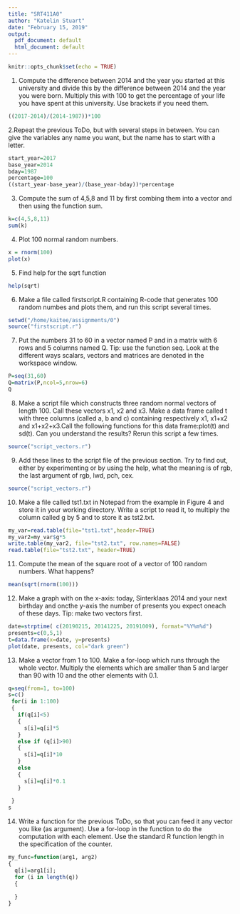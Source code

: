 ```yaml
---
title: "SRT411A0"
author: "Katelin Stuart"
date: "February 15, 2019"
output:
  pdf_document: default
  html_document: default
---
```


```r
knitr::opts_chunk$set(echo = TRUE)
```
1. Compute the difference between 2014 and the year you started at this university and divide this by the difference between 2014 and the year you were born. Multiply this with 100 to get the percentage of your life you have spent at this university. Use brackets if you need them.
```r
((2017-2014)/(2014-1987))*100
```
2.Repeat the previous ToDo, but with several steps in between. You can give the variables any name you want, but the name has to start with a letter.
```r
start_year=2017
base_year=2014
bday=1987
percentage=100
((start_year-base_year)/(base_year-bday))*percentage
```
3. Compute the sum of 4,5,8 and 11 by first combing them into a vector and then using the function sum. 
```r
k=c(4,5,8,11) 
sum(k)
```
4. Plot 100 normal random numbers. 
```r
x = rnorm(100)
plot(x)
```
5. Find help for the sqrt function
```r
help(sqrt)
```
6. Make a file called firstscript.R containing R-code that generates 100 random numbes and plots them, and run this script several times. 
```r
setwd("/home/kaitee/assignments/0")
source("firstscript.r")
```
7. Put the numbers 31 to 60 in a vector named P and in a matrix with 6 rows and 5 columns named Q. Tip: use the function seq. Look at the different ways scalars, vectors and matrices are denoted in the workspace window.
```r
P=seq(31,60)
Q=matrix(P,ncol=5,nrow=6)
Q
```
8. Make a script file which constructs three random normal vectors of length 100. Call these vectors x1, x2 and x3. Make a data frame called t with three columns (called a, b and c) containing respectively x1, x1+x2 and x1+x2+x3.Call the following functions for this data frame:plot(t) and sd(t). Can you understand the results? Rerun this script a few times.
```r
source("script_vectors.r")
```
9. Add these lines to the script file of the previous section. Try to find out, either by experimenting or by using the help, what the meaning is of rgb, the last argument of rgb, lwd, pch, cex.
```r
source("script_vectors.r")
```
10. Make a file called tst1.txt in Notepad from the example in Figure 4 and store it in your working directory. Write a script to read it, to multiply the column called g by 5 and to store it as tst2.txt.
```r
my_var=read.table(file="tst1.txt",header=TRUE)
my_var2=my_var$g*5
write.table(my_var2, file="tst2.txt", row.names=FALSE)
read.table(file="tst2.txt", header=TRUE)
```
11. Compute the mean of the square root of a vector of 100 random numbers. What happens?
```r
mean(sqrt(rnorm(100)))
```
12. Make a graph with on the x-axis: today, Sinterklaas 2014 and your next birthday and oncthe y-axis the number of presents you expect oneach of these days. Tip: make two vectors first.
```r
date=strptime( c(20190215, 20141225, 20191009), format="%Y%m%d")
presents=c(0,5,1)
t=data.frame(x=date, y=presents)
plot(date, presents, col="dark green")
```
13. Make a vector from 1 to 100. Make a for-loop which runs through the whole vector. Multiply the elements which are smaller than 5 and larger than 90 with 10 and the other elements with 0.1.
```r
q=seq(from=1, to=100)
s=c()
 for(i in 1:100)
 {
   if(q[i]<5)
   {
     s[i]=q[i]*5
   }
   else if (q[i]>90)
   {
     s[i]=q[i]*10
   }
   else
   {
     s[i]=q[i]*0.1
   } 
 
 }
s
```
14. Write a function for the previous ToDo, so that you can feed it any vector you like (as argument). Use a for-loop in the function to do the computation with each element. Use the standard R function length in the specification of the counter.
```r
my_func=function(arg1, arg2)
{
  q[i]=arg1[i];
  for (i in length(q))
  {
    
  }
}
```

